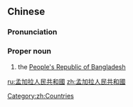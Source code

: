 ==Chinese==
{{zh-forms|s=孟加拉人民共和国|type=323}}

===Pronunciation===
{{zh-pron
|m=Mèngjiālā rénmín gònghéguó
|cat=propn
}}

===Proper noun===
{{zh-proper noun}}

# the [[People's Republic of Bangladesh]]

[[Category:zh:Countries]]

[[ru:孟加拉人民共和國]]
[[zh:孟加拉人民共和國]]